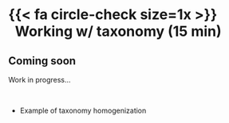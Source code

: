 # {{< fa circle-check size=1x >}} &nbsp;&nbsp;Working w/ taxonomy (15 min)

## Coming soon

Work in progress...

<br>

- Example of taxonomy homogenization
